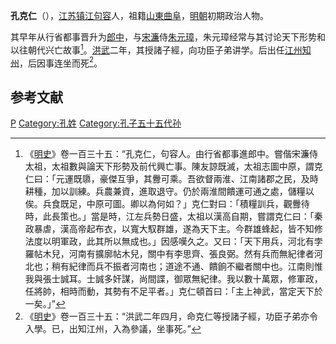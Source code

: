 '''孔克仁'''（{{bd|？||？}}），[[江苏|江苏]][[镇江|镇江]][[句容|句容]]人，祖籍[[山東|山東]][[曲阜|曲阜]]，[[明朝|明朝]]初期政治人物。

其早年从行省都事晋升为[[郎中|郎中]]，与[[宋濂|宋濂]]侍[[朱元璋|朱元璋]]，朱元璋经常与其讨论天下形势和以往朝代兴亡故事<ref>《[[明史|明史]]》卷一百三十五：“孔克仁，句容人。由行省都事進郎中。嘗偕宋濂侍太祖，太祖數與論天下形勢及前代興亡事。陳友諒既滅，太祖志圖中原，謂克仁曰：「元運既隳，豪傑互爭，其釁可乘。吾欲督兩淮、江南諸郡之民，及時耕種，加以訓練。兵農兼資，進取退守。仍於兩淮間饋運可通之處，儲糧以俟。兵食既足，中原可圖。卿以為何如？」克仁對曰：「積糧訓兵，觀釁待時，此長策也。」當是時，江左兵勢日盛，太祖以漢高自期，嘗謂克仁曰：「秦政暴虐，漢高帝起布衣，以寬大馭群雄，遂為天下主。今群雄蜂起，皆不知修法度以明軍政，此其所以無成也。」因感嘆久之。又曰：「天下用兵，河北有孛羅帖木兒，河南有擴廓帖木兒，關中有李思齊、張良弼。然有兵而無紀律者河北也；稍有紀律而兵不振者河南也；道途不通、饋餉不繼者關中也。江南則惟我與張士誠耳。士誠多奸謀，尚間諜，御眾無紀律。我以數十萬眾，修軍政，任將帥，相時而動，其勢有不足平者。」克仁頓首曰：「主上神武，當定天下於一矣。」”</ref>。[[洪武|洪武]]二年，其授諸子經，向功臣子弟讲学。后出任[[江州|江州]][[知州|知州]]，后因事连坐而死<ref>《[[明史|明史]]》卷一百三十五：“洪武二年四月，命克仁等授諸子經，功臣子弟亦令入學。已，出知江州，入為參議，坐事死。”</ref>。

==参考文献==
{{wikisource|明史/卷135}}
<div class="references-small">
<references></references>
</div>

{{明朝人物小作品}}
[[Category:明朝江州知州|P]]
[[Category:孔姓|Category:孔姓]]
[[Category:孔子五十五代孙|Category:孔子五十五代孙]]
